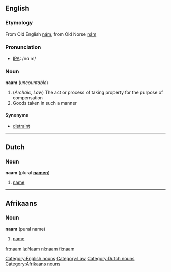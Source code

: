 ==English==
===Etymology===
From Old English [[nám]], from Old Norse [[nám]]

===Pronunciation===
* [[Wiktionary:Pronunciation_key|IPA]]: /nɑːm/

===Noun===
'''naam''' (''uncountable'')
# (''Archaic'', ''Law'') The act or process of taking property for the purpose of compensation
# Goods taken in such a manner

====Synonyms====
* [[distraint]]

[[Category:English nouns]]
[[Category:Law]]

----

==Dutch==
===Noun===
'''naam''' (plural '''[[namen]]''')
# [[name]]

[[Category:Dutch nouns]]

----

==Afrikaans==
===Noun===
'''naam''' (pural name)
# [[name]]

[[Category:Afrikaans nouns]]

[[fr:naam]]
[[la:Naam]]
[[nl:naam]]
[[fi:naam]]
